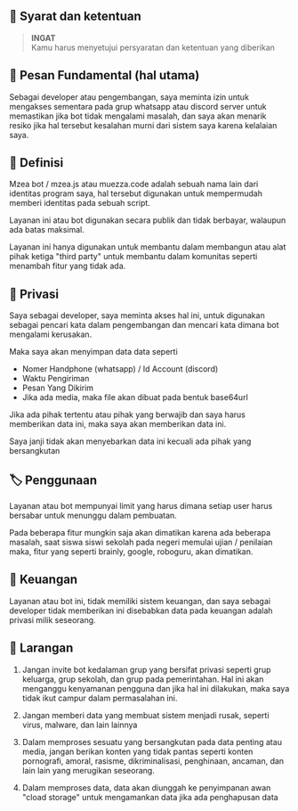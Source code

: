 ## 📝 Syarat dan ketentuan

> **INGAT** <br />
> Kamu harus menyetujui persyaratan dan ketentuan yang diberikan

## 📌 Pesan Fundamental (hal utama)

Sebagai developer atau pengembangan, saya meminta izin untuk mengakses sementara pada grup whatsapp atau discord server untuk memastikan jika bot tidak mengalami masalah, dan saya akan menarik resiko jika hal tersebut kesalahan murni dari sistem saya karena kelalaian saya.

## 📣 Definisi

Mzea bot / mzea.js atau muezza.code adalah sebuah nama lain dari identitas program saya, hal tersebut digunakan untuk mempermudah memberi identitas pada sebuah script.

Layanan ini atau bot digunakan secara publik dan tidak berbayar, walaupun ada batas maksimal.

Layanan ini hanya digunakan untuk membantu dalam membangun atau alat pihak ketiga "third party" untuk membantu dalam komunitas seperti menambah fitur yang tidak ada.

## 🔐 Privasi

Saya sebagai developer, saya meminta akses hal ini, untuk digunakan sebagai pencari kata dalam pengembangan dan mencari kata  dimana bot mengalami kerusakan.

Maka saya akan menyimpan data data seperti

- Nomer Handphone (whatsapp) / Id Account (discord)
- Waktu Pengiriman
- Pesan Yang Dikirim
- Jika ada media, maka file akan dibuat pada bentuk base64url

Jika ada pihak tertentu atau pihak yang berwajib dan saya harus memberikan data ini, maka saya akan memberikan data ini.

Saya janji tidak akan menyebarkan data ini kecuali ada pihak yang bersangkutan

## 🏷 Penggunaan

Layanan atau bot mempunyai limit yang harus dimana setiap user harus bersabar untuk menunggu dalam pembuatan.

Pada beberapa fitur mungkin saja akan dimatikan karena ada beberapa masalah, saat siswa siswi sekolah pada negeri memulai ujian / penilaian maka, fitur yang seperti brainly, google, roboguru, akan dimatikan.

## 💸 Keuangan

Layanan atau bot ini, tidak memiliki sistem keuangan, dan saya sebagai developer tidak memberikan ini disebabkan data pada keuangan adalah privasi milik seseorang.

## 📣 Larangan

1. Jangan invite bot kedalaman grup yang bersifat privasi seperti grup keluarga, grup sekolah, dan grup pada pemerintahan.
Hal ini akan menganggu kenyamanan pengguna dan jika hal ini dilakukan, maka saya tidak ikut campur dalam permasalahan ini.

2. Jangan memberi data yang membuat sistem menjadi rusak, seperti virus, malware, dan lain lainnya

3. Dalam memproses sesuatu yang bersangkutan pada data penting atau media, jangan berikan konten yang tidak pantas seperti konten pornografi, amoral, rasisme, dikriminalisasi, penghinaan, ancaman, dan lain lain yang merugikan seseorang.

4. Dalam memproses data, data akan diunggah ke penyimpanan awan "cload storage" untuk mengamankan data jika ada penghapusan data

